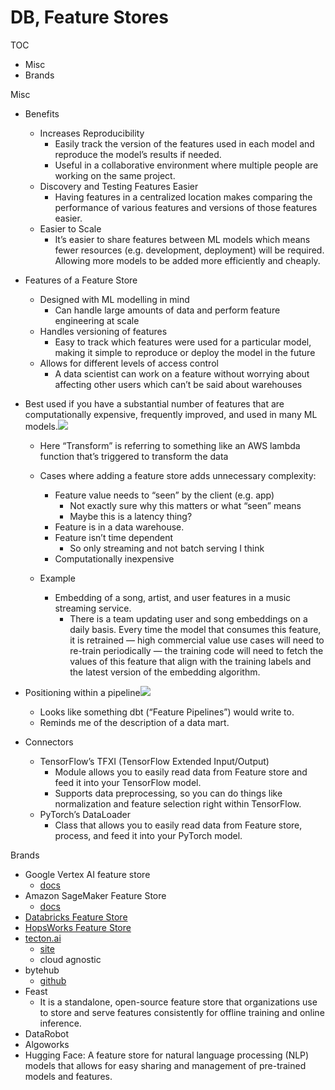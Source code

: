 # DB, Feature Stores

TOC

* Misc
* Brands


Misc

* Benefits
	* Increases Reproducibility
		* Easily track the version of the features used in each model and reproduce the model’s results if needed.
		* Useful in a collaborative environment where multiple people are working on the same project.
	* Discovery and Testing Features Easier
		* Having features in a centralized location makes comparing the performance of various features and versions of those features easier.
	* Easier to Scale
		* It's easier to share features between ML models which means fewer resources (e.g. development, deployment) will be required. Allowing more models to be added more efficiently and cheaply.
* Features of a Feature Store
	* Designed with ML modelling in mind
		* Can handle large amounts of data and perform feature engineering at scale
	* Handles versioning of features
		* Easy to track which features were used for a particular model, making it simple to reproduce or deploy the model in the future
	* Allows for different levels of access control
		* A data scientist can work on a feature without worrying about affecting other users which can't be said about warehouses
* Best used if you have a substantial number of features that are computationally expensive, frequently improved, and used in many ML models.![](./_resources/DB,_Feature_Stores.resources/1-yF6eMIkhYxWrpxC07jsS0g.png)
	
	* Here "Transform" is referring to something like an AWS lambda function that's triggered to transform the data
	
	* Cases where adding a feature store adds unnecessary complexity:
		* Feature value needs to "seen" by the client (e.g. app)
			* Not exactly sure why this matters or what "seen" means
			* Maybe this is a latency thing?
		* Feature is in a data warehouse.
		* Feature isn't time dependent
			* So only streaming and not batch serving I think
		* Computationally inexpensive
	* Example
		* Embedding of a song, artist, and user features in a music streaming service.
			* There is a team updating user and song embeddings on a daily basis. Every time the model that consumes this feature, it is retrained — high commercial value use cases will need to re-train periodically — the training code will need to fetch the values of this feature that align with the training labels and the latest version of the embedding algorithm.
* Positioning within a pipeline![](./_resources/DB,_Feature_Stores.resources/image.png)
	* Looks like something dbt ("Feature Pipelines") would write to.
	* Reminds me of the description of a data mart.
* Connectors
	* TensorFlow's TFXI (TensorFlow Extended Input/Output)
		* Module allows you to easily read data from Feature store and feed it into your TensorFlow model.
		* Supports data preprocessing, so you can do things like normalization and feature selection right within TensorFlow.
	* PyTorch's DataLoader
		* Class that allows you to easily read data from Feature store, process, and feed it into your PyTorch model.



Brands

* Google Vertex AI feature store
	* [docs](https://cloud.google.com/vertex-ai/docs/featurestore)
* Amazon SageMaker Feature Store
	* [docs](https://aws.amazon.com/sagemaker/feature-store/)
* [Databricks Feature Store](https://docs.databricks.com/applications/machine-learning/feature-store/index.html)
* [HopsWorks Feature Store](https://www.hopsworks.ai/feature-store)
* [tecton.ai](http://tecton.ai)
	* [site](https://www.tecton.ai/)
	* cloud agnostic
* bytehub
	* [github](https://github.com/bytehub-ai/bytehub)
* Feast
	* It is a standalone, open-source feature store that organizations use to store and serve features consistently for offline training and online inference.
* DataRobot
* Algoworks
* Hugging Face: A feature store for natural language processing (NLP) models that allows for easy sharing and management of pre-trained models and features.















